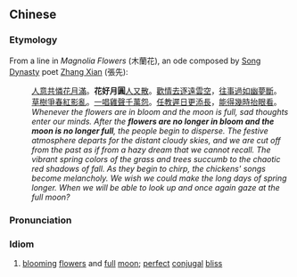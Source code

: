 ==Chinese==
{{zh-forms|s=花好月圆}}

===Etymology===
From a line in ''Magnolia Flowers'' (木蘭花), an ode composed by [[w:Song Dynasty|Song Dynasty]] poet [[w:Zhang Xian|Zhang Xian]] (張先):
: [[人意]][[共]][[憐]][[花]][[月]][[滿]]。'''花好月圓'''[[人]][[又]][[散]]。[[歡情]][[去]][[逐]][[遠]][[雲]][[空]]，[[往事]][[過]][[如]][[幽夢]][[斷]]。
: [[草]][[樹]][[爭春]][[紅]][[影]][[亂]]。[[一]][[唱]][[雞]][[聲]][[千萬]][[怨]]。[[任]][[教]][[遲日]][[更]][[添]][[長]]，[[能]][[得]][[幾時]][[抬眼]][[看]]。
: ''Whenever the flowers are in bloom and the moon is full, sad thoughts enter our minds. After the '''flowers are no longer in bloom and the moon is no longer full''', the people begin to disperse. The festive atmosphere departs for the distant cloudy skies, and we are cut off from the past as if from a hazy dream that we cannot recall. The vibrant spring colors of the grass and trees succumb to the chaotic red shadows of fall. As they begin to chirp, the chickens' songs become melancholy. We wish we could make the long days of spring longer. When we will be able to look up and once again gaze at the full moon?''

===Pronunciation===
{{zh-pron
|m=huāhǎoyuèyuán
|c=faa1 hou2 jyut3 jyun4
|cat=id
}}

===Idiom===
{{zh-idiom}}

# [[blooming]] [[flower]]s and [[full]] [[moon]]; [[perfect]] [[conjugal]] [[bliss]]